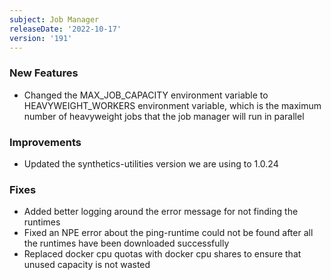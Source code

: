 ```yaml
---
subject: Job Manager
releaseDate: '2022-10-17'
version: '191'
---
```


### New Features
* Changed the MAX_JOB_CAPACITY environment variable to HEAVYWEIGHT_WORKERS environment variable, which is the maximum number of heavyweight jobs that the job manager will run in parallel
### Improvements
* Updated the synthetics-utilities version we are using to 1.0.24
### Fixes
* Added better logging around the error message for not finding the runtimes
* Fixed an NPE error about the ping-runtime could not be found after all the runtimes have been downloaded successfully
* Replaced docker cpu quotas with docker cpu shares to ensure that unused capacity is not wasted
